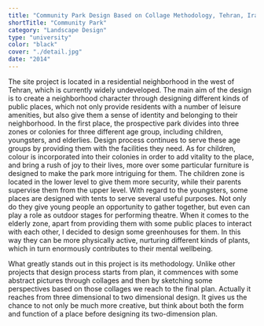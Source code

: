 ```yaml
---
title: "Community Park Design Based on Collage Methodology, Tehran, Iran"
shortTitle: "Community Park"
category: "Landscape Design"
type: "university"
color: "black"
cover: "./detail.jpg"
date: "2014"
---
```


The site project is located in a residential neighborhood in the west of Tehran, which is currently widely undeveloped. The main aim of the design is to create a neighborhood character through designing different kinds of public places, which not only provide residents with a number of leisure amenities, but also give them a sense of identity and belonging to their neighborhood. In the first place, the prospective park divides into three zones or colonies for three different age group, including children, youngsters, and elderlies. Design process continues to serve these age groups by providing them with the facilities they need. As for children, colour is incorporated into their colonies in order to add vitality to the place, and bring a rush of joy to their lives, more over some particular furniture is designed to make the park more intriguing for them. The children zone is located in the lower level to give them more security, while their parents supervise them from the upper level. With regard to the youngsters, some places are designed with tents to serve several useful purposes. Not only do they give young people an opportunity to gather together, but even can play a role as outdoor stages for performing theatre. When it comes to the elderly zone, apart from providing them with some public places to interact with each other, I decided to design some greenhouses for them. In this way they can be more physically active, nurturing different kinds of plants, which in turn enormously contributes to their mental wellbeing. 

What greatly stands out in this project is its methodology. Unlike other projects that design process starts from plan, it commences with some abstract pictures through collages and then by sketching some perspectives based on those collages we reach to the final plan. Actually it reaches from three dimensional to two dimensional design. It gives us the chance to not only be much more creative, but think about both the form and function of a place before designing its two-dimension plan.

